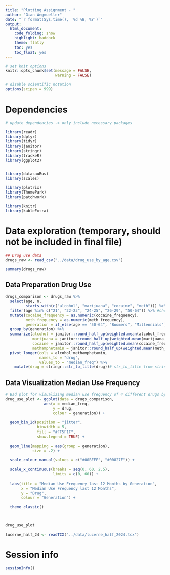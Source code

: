 ```yaml
---
title: "Plotting Assignment - "
author: "Gian Wegmueller"
date: "`r format(Sys.time(), '%d %B, %Y')`"
output:
  html_document:
    code_folding: show
    highlight: haddock
    theme: flatly
    toc: yes
    toc_float: yes
---
```


```r

# set knit options
knitr::opts_chunk$set(message = FALSE,
                      warning = FALSE)

# disable scientific notation
options(scipen = 999) 


```

# Dependencies

```r

# update dependencies -> only include necessary packages

library(readr)
library(dplyr)
library(tidyr)
library(janitor)
library(stringr)
library(trackeR)
library(ggplot2)


library(datasauRus) 
library(scales)

library(plotrix) 
library(ThemePark)
library(patchwork)

library(knitr)
library(kableExtra)

```


# Data exploration (temporary, should not be included in final file)

```r
## Drug use data
drugs_raw <- read_csv("../data/drug_use_by_age.csv")

summary(drugs_raw)

```

## Data Preparation Drug Use

```r
drugs_comparison <- drugs_raw %>% 
  select(age, n, 
         starts_with(c("alcohol", "marijuana", "cocaine", "meth"))) %>% 
  filter(age %in% c("21", "22-23", "24-25", "26-29", "50-64")) %>% #choosing only legal drinking-age millenials for comparison here!
  mutate(cocaine_frequency = as.numeric(cocaine_frequency),
         meth_frequency = as.numeric(meth_frequency),
         generation = if_else(age == "50-64", "Boomers", "Millennials")) %>% 
  group_by(generation) %>% 
  summarize(alcohol = janitor::round_half_up(weighted.mean(alcohol_frequency, n), 1),
            marijuana = janitor::round_half_up(weighted.mean(marijuana_frequency, n), 1),
            cocaine = janitor::round_half_up(weighted.mean(cocaine_frequency, n), 1),
            methamphetamin = janitor::round_half_up(weighted.mean(meth_frequency, n), 1)) %>% 
  pivot_longer(cols = alcohol:methamphetamin,
               names_to = "drug",
               values_to = "median_freq") %>% 
    mutate(drug = stringr::str_to_title(drug))# str_to_title from stringr capitalizes the first letter of every string in a character vector (or character object in this case)

```

## Data Visualization Median Use Frequency

```r
# Bad plot for visualizing median use frequency of 4 different drugs by generation (Boomers & Millennials)
drug_use_plot <- ggplot(data = drugs_comparison,
                 aes(x = median_freq,
                     y = drug,
                     colour = generation)) +
  
  geom_bin_2d(position = "jitter", 
              binwidth = 5,
              fill = "#FF5F1F",
              show.legend = TRUE) +
  
  geom_line(mapping = aes(group = generation),
            size = .2) +
  
  scale_colour_manual(values = c("#00BFFF", "#00827F")) + 
  
  scale_x_continuous(breaks = seq(0, 60, 2.5),
                     limits = c(0, 60)) +
  
  labs(title = "Median Use Frequency last 12 Months by Generation",
       x = "Median Use Frequency last 12 Months", 
       y = "Drug",
       colour = "Generation") +
  
  theme_classic()
  


drug_use_plot
```








```r
lucerne_half_24 <- readTCX("../data/lucerne_half_2024.tcx")


```


# Session info

```r

sessionInfo()

```
